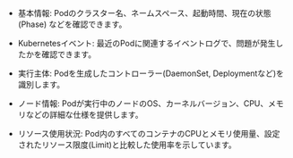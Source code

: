 - 基本情報: Podのクラスター名、ネームスペース、起動時間、現在の状態(Phase) などを確認できます。

- Kubernetesイベント: 最近のPodに関連するイベントログで、問題が発生したかを確認できます。

- 実行主体: Podを生成したコントローラー(DaemonSet, Deploymentなど)を識別します。

- ノード情報: Podが実行中のノードのOS、カーネルバージョン、CPU、メモリなどの詳細な仕様を提供します。

- リソース使用状況: Pod内のすべてのコンテナのCPUとメモリ使用量、設定されたリソース限度(Limit)と比較した使用率を示しています。
